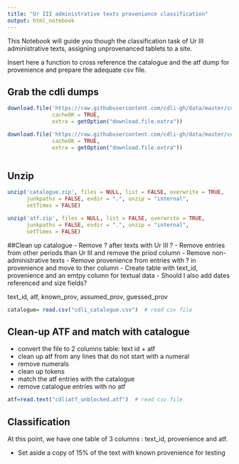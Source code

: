 ```yaml
---
title: "Ur III administrative texts proveniance classification"
output: html_notebook
---
```



This Notebook will guide you though the classification task of Ur III administrative texts, assigning unprovenanced tablets to a site. 

Insert here a function to cross reference the catalogue and the atf dump for provenience and prepare the adequate csv file.



  
## Grab the cdli dumps
```r
download.file('https://raw.githubusercontent.com/cdli-gh/data/master/cdli_catalogue.csv.zip', 'catalogue.zip', 'wget', quiet = FALSE, mode = "w",
              cacheOK = TRUE,
              extra = getOption("download.file.extra"))

download.file('https://raw.githubusercontent.com/cdli-gh/data/master/cdliatf_unblocked.atf.zip', 'atf.zip', 'wget', quiet = FALSE, mode = "w",
              cacheOK = TRUE,
              extra = getOption("download.file.extra"))



```



## Unzip
```r
unzip('catalogue.zip', files = NULL, list = FALSE, overwrite = TRUE,
      junkpaths = FALSE, exdir = ".", unzip = "internal",
      setTimes = FALSE)

unzip('atf.zip', files = NULL, list = FALSE, overwrite = TRUE,
      junkpaths = FALSE, exdir = ".", unzip = "internal",
      setTimes = FALSE)

```


##Clean up catalogue
- Remove ? after texts with Ur III ?
- Remove entries from other periods than Ur III and remove the priod column
- Remove non-administrative texts
- Remove provenience from entries with ? in provenience and move to ther column
- Create table with text_id, provenience and an emtpy column for textual data
- Should I also add dates referenced and size fields?

text_id, atf, known_prov, assumed_prov, guessed_prov
```r
catalogue= read.csv("cdli_catalogue.csv")  # read csv file 

```

## Clean-up ATF and match with catalogue
- convert the file to 2 columns table: text id + atf
- clean up atf from any lines that do not start with a numeral
- remove numerals
- clean up tokens
- match the atf entries with the catalogue
- remove catalogue entries with no atf
```r
atf=read.text("cdliatf_unblocked.atf")  # read csv file 


```

## Classification
At this point, we have one table of 3 columns : text_id, provenience and atf. 


- Set aside a copy of 15% of the text with known provenience for testing

```r

```
